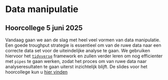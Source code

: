 # Data manipulatie {#sec-mt3}

::: callout-tip
## Hoorcollege 5 juni 2025
Vandaag gaan we aan de slag met heel veel vormen van data manipulatie. Een goede troughput strategie is essentieel om van de ruwe data naar een correcte data set voor de uiteindelijke analyse te gaan. We gebruiken hiervoor het [`tidyverse`](https://www.tidyverse.org) framework en zullen verder leren om nog efficienter met `pipes` te gaan werken, zodat het proces om van ruwe data naar analyseresultaten te gaan uiterst inzichtelijk blijft. De slides voor het hoorcollege kun u [hier vinden](slides/lec-3.html)
:::


